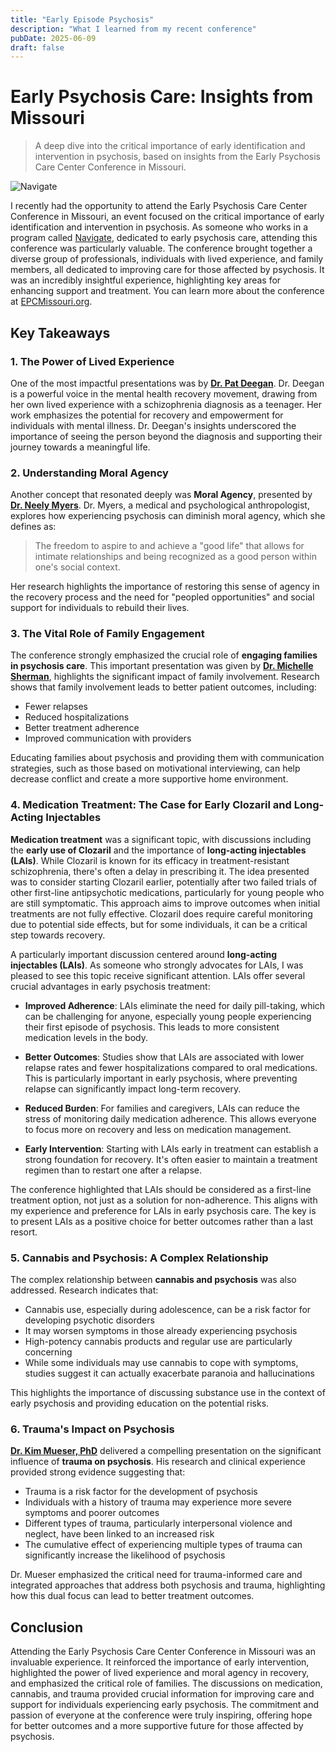 ```yaml
---
title: "Early Episode Psychosis"
description: "What I learned from my recent conference"
pubDate: 2025-06-09
draft: false
---
```


# Early Psychosis Care: Insights from Missouri

> A deep dive into the critical importance of early identification and intervention in psychosis, based on insights from the Early Psychosis Care Center Conference in Missouri.

![Navigate](https://22yjaf7c2x.ufs.sh/f/avP9Ws4j0vyMcZlRGJAWSqJFnkaZ1T9Isry6O8XDBd4u5Clo)

I recently had the opportunity to attend the Early Psychosis Care Center Conference in Missouri, an event focused on the critical importance of early identification and intervention in psychosis. As someone who works in a program called [Navigate](https://www.navigateconsultants.org/), dedicated to early psychosis care, attending this conference was particularly valuable. The conference brought together a diverse group of professionals, individuals with lived experience, and family members, all dedicated to improving care for those affected by psychosis. It was an incredibly insightful experience, highlighting key areas for enhancing support and treatment. You can learn more about the conference at [EPCMissouri.org](https://www.epcmissouri.org/).

## Key Takeaways

### 1. The Power of Lived Experience

One of the most impactful presentations was by **[Dr. Pat Deegan](https://www.patdeegan.com/)**. Dr. Deegan is a powerful voice in the mental health recovery movement, drawing from her own lived experience with a schizophrenia diagnosis as a teenager. Her work emphasizes the potential for recovery and empowerment for individuals with mental illness. Dr. Deegan's insights underscored the importance of seeing the person beyond the diagnosis and supporting their journey towards a meaningful life.

### 2. Understanding Moral Agency

Another concept that resonated deeply was **Moral Agency**, presented by **[Dr. Neely Myers](https://people.smu.edu/nmyers/)**. Dr. Myers, a medical and psychological anthropologist, explores how experiencing psychosis can diminish moral agency, which she defines as:

> The freedom to aspire to and achieve a "good life" that allows for intimate relationships and being recognized as a good person within one's social context.

Her research highlights the importance of restoring this sense of agency in the recovery process and the need for "peopled opportunities" and social support for individuals to rebuild their lives.

### 3. The Vital Role of Family Engagement

The conference strongly emphasized the crucial role of **engaging families in psychosis care**. This important presentation was given by [**Dr. Michelle Sherman**](https://www.seedsofhopebooks.com/), highlights the significant impact of family involvement. Research shows that family involvement leads to better patient outcomes, including:

- Fewer relapses
- Reduced hospitalizations
- Better treatment adherence
- Improved communication with providers

Educating families about psychosis and providing them with communication strategies, such as those based on motivational interviewing, can help decrease conflict and create a more supportive home environment.

### 4. Medication Treatment: The Case for Early Clozaril and Long-Acting Injectables

**Medication treatment** was a significant topic, with discussions including the **early use of Clozaril** and the importance of **long-acting injectables (LAIs)**. While Clozaril is known for its efficacy in treatment-resistant schizophrenia, there's often a delay in prescribing it. The idea presented was to consider starting Clozaril earlier, potentially after two failed trials of other first-line antipsychotic medications, particularly for young people who are still symptomatic. This approach aims to improve outcomes when initial treatments are not fully effective. Clozaril does require careful monitoring due to potential side effects, but for some individuals, it can be a critical step towards recovery.

A particularly important discussion centered around **long-acting injectables (LAIs)**. As someone who strongly advocates for LAIs, I was pleased to see this topic receive significant attention. LAIs offer several crucial advantages in early psychosis treatment:

- **Improved Adherence**: LAIs eliminate the need for daily pill-taking, which can be challenging for anyone, especially young people experiencing their first episode of psychosis. This leads to more consistent medication levels in the body.

- **Better Outcomes**: Studies show that LAIs are associated with lower relapse rates and fewer hospitalizations compared to oral medications. This is particularly important in early psychosis, where preventing relapse can significantly impact long-term recovery.

- **Reduced Burden**: For families and caregivers, LAIs can reduce the stress of monitoring daily medication adherence. This allows everyone to focus more on recovery and less on medication management.

- **Early Intervention**: Starting with LAIs early in treatment can establish a strong foundation for recovery. It's often easier to maintain a treatment regimen than to restart one after a relapse.

The conference highlighted that LAIs should be considered as a first-line treatment option, not just as a solution for non-adherence. This aligns with my experience and preference for LAIs in early psychosis care. The key is to present LAIs as a positive choice for better outcomes rather than a last resort.

### 5. Cannabis and Psychosis: A Complex Relationship

The complex relationship between **cannabis and psychosis** was also addressed. Research indicates that:

- Cannabis use, especially during adolescence, can be a risk factor for developing psychotic disorders
- It may worsen symptoms in those already experiencing psychosis
- High-potency cannabis products and regular use are particularly concerning
- While some individuals may use cannabis to cope with symptoms, studies suggest it can actually exacerbate paranoia and hallucinations

This highlights the importance of discussing substance use in the context of early psychosis and providing education on the potential risks.

### 6. Trauma's Impact on Psychosis

[**Dr. Kim Mueser, PhD**](https://cpr.bu.edu/bio/kim-t-mueser-ph-d/) delivered a compelling presentation on the significant influence of **trauma on psychosis**. His research and clinical experience provided strong evidence suggesting that:

- Trauma is a risk factor for the development of psychosis
- Individuals with a history of trauma may experience more severe symptoms and poorer outcomes
- Different types of trauma, particularly interpersonal violence and neglect, have been linked to an increased risk
- The cumulative effect of experiencing multiple types of trauma can significantly increase the likelihood of psychosis

Dr. Mueser emphasized the critical need for trauma-informed care and integrated approaches that address both psychosis and trauma, highlighting how this dual focus can lead to better treatment outcomes.

## Conclusion

Attending the Early Psychosis Care Center Conference in Missouri was an invaluable experience. It reinforced the importance of early intervention, highlighted the power of lived experience and moral agency in recovery, and emphasized the critical role of families. The discussions on medication, cannabis, and trauma provided crucial information for improving care and support for individuals experiencing early psychosis. The commitment and passion of everyone at the conference were truly inspiring, offering hope for better outcomes and a more supportive future for those affected by psychosis.
